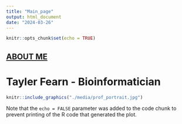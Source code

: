 ```yaml
---
title: "Main_page"
output: html_document
date: "2024-03-26"
---
```


```r
knitr::opts_chunk$set(echo = TRUE)
```

## [ABOUT ME](./tcfearn1999.github.io.Rproj/about-me)

# **Tayler Fearn - Bioinformatician**

```r
knitr::include_graphics("./media/prof_portrait.jpg")
```


Note that the `echo = FALSE` parameter was added to the code chunk to prevent printing of the R code that generated the plot.
